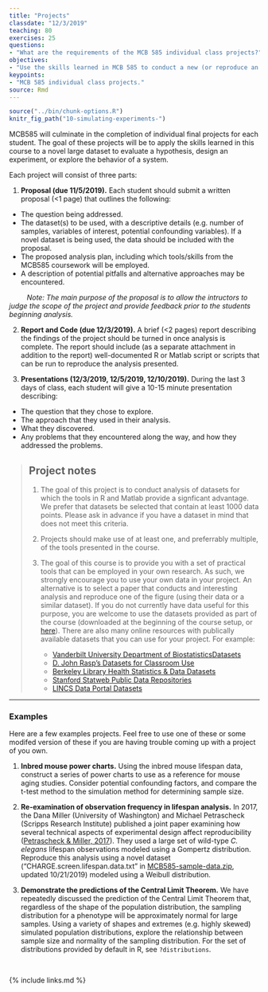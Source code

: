 ```yaml
---
title: "Projects"
classdate: "12/3/2019"
teaching: 80
exercises: 25
questions:
- "What are the requirements of the MCB 585 individual class projects?"
objectives:
- "Use the skills learned in MCB 585 to conduct a new (or reproduce an old) analysis on a large dataset."
keypoints:
- "MCB 585 individual class projects."
source: Rmd
---
```


```r
source("../bin/chunk-options.R")
knitr_fig_path("10-simulating-experiments-")
```

MCB585 will culminate in the completion of individual final projects for each student. The goal of these projects will be to apply the skills learned in this course to a novel large dataset to evaluate a hypothesis, design an experiment, or explore the behavior of a system.

Each project will consist of three parts:

1. **Proposal (due 11/5/2019).** Each student should submit a written proposal (<1 page) that outlines the following:
 + The question being addressed. 
 + The dataset(s) to be used, with a descriptive details (e.g. number of samples, variables of interest, potential confounding variables). If a novel dataset is being used, the data should be included with the proposal.
 + The proposed analysis plan, including which tools/skills from the MCB585 coursework will be employed.
 + A description of potential pitfalls and alternative approaches may be encountered.
 
&nbsp;&nbsp;&nbsp;&nbsp;&nbsp;&nbsp;&nbsp;&nbsp;&nbsp;*Note: The main purpose of the proposal is to allow the intructors to judge the scope of the project and provide feedback prior to the students beginning analysis.*

2. **Report and Code (due 12/3/2019).** A brief (<2 pages) report describing the findings of the project should be turned in once analysis is complete. The report should include (as a separate attachment in addition to the report) well-documented R or Matlab script or scripts that can be run to reproduce the analysis presented.

3. **Presentations (12/3/2019, 12/5/2019, 12/10/2019).** During the last 3 days of class, each student will give a 10-15 minute presentation describing:
 + The question that they chose to explore.
 + The approach that they used in their analysis.
 + What they discovered.
 + Any problems that they encountered along the way, and how they addressed the problems.

> ## Project notes
> 
> 1. The goal of this project is to conduct analysis of datasets for which the tools
> in R and Matlab provide a signficant advantage. We prefer that datasets be selected
> that contain at least 1000 data points. Please ask in advance if you have a dataset
> in mind that does not meet this criteria.
> 
> 2. Projects should make use of at least one, and preferrably multiple, of the tools
> presented in the course.
> 
> 3. The goal of this course is to provide you with a set of practical tools that can
> be employed in your own research. As such, we strongly encourage you to use your own
> data in your project. An alternative is to select a paper that conducts and
> interesting analysis and reproduce one of the figure (using their data or a similar
> dataset). If you do not currently have data useful for this purpose, you
> are welcome to use the datasets provided as part of the course (downloaded at the 
> beginning of the course setup, or 
> [here]({{ page.root }}/data/MCB585-sample-data.zip)). There are also many online
> resources with publically available datasets that you can use for your project. For 
> example:
>    + [Vanderbilt University Department of BiostatisticsDatasets](http://biostat.mc.vanderbilt.edu/wiki/Main/DataSets)
>    + [D. John Rasp's Datasets for Classroom Use](https://www2.stetson.edu/~jrasp/data.htm)
>    + [Berkeley Library Health Statistics & Data Datasets](https://guides.lib.berkeley.edu/publichealth/healthstatistics/rawdata)
>    + [Stanford Statweb Public Data Repositories](http://statweb.stanford.edu/~sabatti/data.html)
>    + [LINCS Data Portal Datasets](http://lincsportal.ccs.miami.edu/datasets/)


***
### Examples

Here are a few examples projects. Feel free to use one of these or some modifed version of these if you are having trouble coming up with a project of you own.


1. **Inbred mouse power charts.** Using the inbred mouse lifespan data, construct a series of power charts to use as a reference for mouse aging studies. Consider potential confounding factors, and compare the t-test method to the simulation method for determining sample size.

2. **Re-examination of observation frequency in lifespan analysis.** In 2017, the Dana Miller (University of Washington) and Michael Petrascheck (Scripps Research Institute) published a joint paper examining how several technical aspects of experimental design affect reproducibility ([Petrascheck & Miller, 2017](https://www.ncbi.nlm.nih.gov/pubmed/28713422)). They used a large set of wild-type *C. elegans* lifespan observations modeled using a Gompertz distribution. Reproduce this analysis using a novel dataset ("CHARGE.screen.lifespan.data.txt" in [MCB585-sample-data.zip]({{ page.root }}/data/MCB585-sample-data.zip), updated 10/21/2019) modeled using a Weibull distribution.

3. **Demonstrate the predictions of the Central Limit Theorem.** We have repeatedly discussed the prediction of the Central Limit Theorem that, regardless of the shape of the population distribution, the sampling distribution for a phenotype will be approximately normal for large samples. Using a variety of shapes and extremes (e.g. highly skewed) simulated population distributions, explore the relationship between sample size and normality of the sampling distribution. For the set of distributions provided by default in R, see `?distributions`. 

&nbsp;

{% include links.md %}